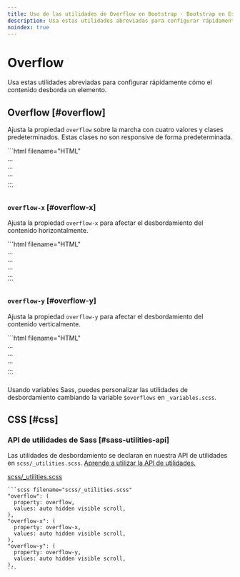 ```yaml
---
title: Uso de las utilidades de Overflow en Bootstrap · Bootstrap en Español v5.3
description: Usa estas utilidades abreviadas para configurar rápidamente cómo el contenido desborda un elemento.
noindex: true
---
```


# Overflow

Usa estas utilidades abreviadas para configurar rápidamente cómo el contenido desborda un elemento.

<MainBanner />

Overflow [#overflow]
---------------------

Ajusta la propiedad `overflow` sobre la marcha con cuatro valores y clases predeterminados. Estas clases no son responsive de forma predeterminada.

<DemoIframe path="/demos/bootstrap/5.3/utilities/overflow/overflow.html">
    ```html filename="HTML"
    <div class="overflow-auto">...</div>
    <div class="overflow-hidden">...</div>
    <div class="overflow-visible">...</div>
    <div class="overflow-scroll">...</div>
    ```
</DemoIframe>    

### `overflow-x` [#overflow-x]

Ajusta la propiedad `overflow-x` para afectar el desbordamiento del contenido horizontalmente.

<DemoIframe path="/demos/bootstrap/5.3/utilities/overflow/overflow-x.html">
    ```html filename="HTML"
    <div class="overflow-x-auto">...</div>
    <div class="overflow-x-hidden">...</div>
    <div class="overflow-x-visible">...</div>
    <div class="overflow-x-scroll">...</div>
    ```
</DemoIframe>

### `overflow-y` [#overflow-y]

Ajusta la propiedad `overflow-y` para afectar el desbordamiento del contenido verticalmente.

<DemoIframe path="/demos/bootstrap/5.3/utilities/overflow/overflow-y.html">
    ```html filename="HTML"
    <div class="overflow-y-auto">...</div>
    <div class="overflow-y-hidden">...</div>
    <div class="overflow-y-visible">...</div>
    <div class="overflow-y-scroll">...</div>
    ```
</DemoIframe>

Usando variables Sass, puedes personalizar las utilidades de desbordamiento cambiando la variable `$overflows` en `_variables.scss`.

CSS [#css]
-----------

### API de utilidades de Sass [#sass-utilities-api]

Las utilidades de desbordamiento se declaran en nuestra API de utilidades en `scss/_utilities.scss`. [Aprende a utilizar la API de utilidades.](/bootstrap/5.3/utilities/api/#using-the-api)

[scss/_utilities.scss](https://github.com/twbs/bootstrap/blob/v5.3.2/scss/_utilities.scss)

    ```scss filename="scss/_utilities.scss"
    "overflow": (
      property: overflow,
      values: auto hidden visible scroll,
    ),
    "overflow-x": (
      property: overflow-x,
      values: auto hidden visible scroll,
    ),
    "overflow-y": (
      property: overflow-y,
      values: auto hidden visible scroll,
    ),
    ```

<ContentSuggestion />
